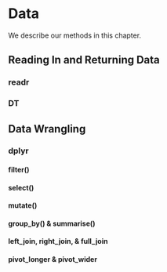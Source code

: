 # Data

We describe our methods in this chapter.

## Reading In and Returning Data

### readr

### DT

## Data Wrangling

### dplyr

#### filter()

#### select()

#### mutate()

#### group_by() & summarise()

#### left_join, right_join, & full_join

#### pivot_longer & pivot_wider
